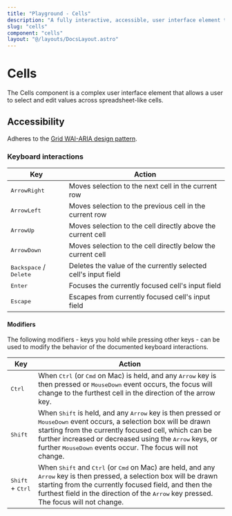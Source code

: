 ```yaml
---
title: "Playground - Cells"
description: "A fully interactive, accessible, user interface element that allows user to select and edit values across table cells."
slug: "cells"
component: "cells"
layout: "@/layouts/DocsLayout.astro"
---
```



# Cells

The Cells component is a complex user interface element that allows a user to select and edit values across spreadsheet-like cells.

<ExampleComponent name={frontmatter.component} client:load />

## Accessibility

Adheres to the [Grid WAI-ARIA design pattern](https://www.w3.org/WAI/ARIA/apg/patterns/grid/).

### Keyboard interactions

| Key                                      | Action                                                         |
| ---------------------------------------- | -------------------------------------------------------------- |
| <kbd>ArrowRight</kbd>                    | Moves selection to the next cell in the current row            |
| <kbd>ArrowLeft</kbd>                     | Moves selection to the previous cell in the current row        |
| <kbd>ArrowUp</kbd>                       | Moves selection to the cell directly above the current cell    |
| <kbd>ArrowDown</kbd>                     | Moves selection to the cell directly below the current cell    |
| <kbd>Backspace</kbd> / <kbd>Delete</kbd> | Deletes the value of the currently selected cell's input field |
| <kbd>Enter</kbd>                         | Focuses the currently focused cell's input field               |
| <kbd>Escape</kbd>                        | Escapes from currently focused cell's input field              |

#### Modifiers

The following modifiers - keys you hold while pressing other keys - can be used to modify the behavior of the documented keyboard interactions.

| Key                                | Action                                                                                                                                                                                                                                                                                                                                          |
| ---------------------------------- | ----------------------------------------------------------------------------------------------------------------------------------------------------------------------------------------------------------------------------------------------------------------------------------------------------------------------------------------------- |
| <kbd>Ctrl</kbd>                    | When <kbd>Ctrl</kbd> (or <kbd>Cmd</kbd> on Mac) is held, and any <kbd>Arrow</kbd> key is then pressed or <kbd>MouseDown</kbd> event occurs, the focus will change to the furthest cell in the direction of the arrow key.                                                                                                                       |
| <kbd>Shift</kbd>                   | When <kbd>Shift</kbd> is held, and any <kbd>Arrow</kbd> key is then pressed or <kbd>MouseDown</kbd> event occurs, a selection box will be drawn starting from the currently focused cell, which can be further increased or decreased using the <kbd>Arrow</kbd> keys, or further <kbd>MouseDown</kbd> events occur. The focus will not change. |
| <kbd>Shift</kbd> + <kbd>Ctrl</kbd> | When <kbd>Shift</kbd> and <kbd>Ctrl</kbd> (or <kbd>Cmd</kbd> on Mac) are held, and any <kbd>Arrow</kbd> key is then pressed, a selection box will be drawn starting from the currently focused field, and then the furthest field in the direction of the <kbd>Arrow</kbd> key pressed. The focus will not change.                              |
